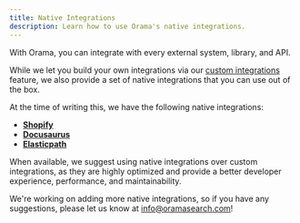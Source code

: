 ```yaml
---
title: Native Integrations
description: Learn how to use Orama's native integrations.
---
```


With Orama, you can integrate with every external system, library, and API.

While we let you build your own integrations via our [custom integrations](/cloud/data-sources/custom-integrations/introduction) feature, we also provide a set of native integrations that you can use out of the box.

At the time of writing this, we have the following native integrations:

- [**Shopify**](/cloud/data-sources/native-integrations/shopify)
- [**Docusaurus**](/cloud/data-sources/native-integrations/docusaurus)
- [**Elasticpath**](/cloud/data-sources/native-integrations/elasticpath)

When available, we suggest using native integrations over custom integrations, as they are highly optimized and provide a better developer experience, performance, and maintainability.

We're working on adding more native integrations, so if you have any suggestions, please let us know at [info@oramasearch.com](mailto:info@oramasearch.com)!
